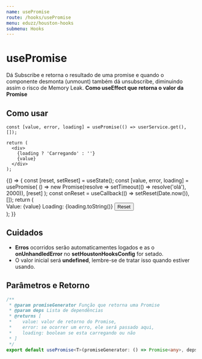 ```yaml
---
name: usePromise
route: /hooks/usePromise
menu: eduzz/houston-hooks
submenu: Hooks
---
```






# usePromise

Dá Subscribe e retorna o resultado de uma promise e quando o componente desmonta (unmount) também dá unsubscribe,
diminuindo assim o risco de Memory Leak. **Como useEffect que retorna o valor da Promise**

## Como usar

```tsx
const [value, error, loading] = usePromise(() => userService.get(), []);

return (
  <div>
    {loading ? 'Carregando' : ''}
    {value}
  </div>
);
```

<Playground>
  {() => {
    const [reset, setReset] = useState();
    const [value, error, loading] = usePromise(
      () => new Promise(resolve => setTimeout(() => resolve('olá'), 2000)),
      [reset]
    );
    const onReset = useCallback(() => setReset(Date.now()), []);
    return (
      <div>
        <Typography>Value: {value}</Typography>
        <Typography>Loading: {loading.toString()}</Typography>
        <Button onClick={onReset} variant='text'>
          Reset
        </Button>
      </div>
    );
  }}
</Playground>

## Cuidados

- **Erros** ocorridos serão automaticamentes logados e as o **onUnhandledError** no **setHoustonHooksConfig**
  for setado.
- O valor inicial será **undefined**, lembre-se de tratar isso quando estiver usando.

## Parâmetros e Retorno

```ts
/**
 * @param promiseGenerator Função que retorna uma Promise
 * @param deps Lista de dependências
 * @returns [
 *    value: valor de retorno do Promise,
 *    error: se ocorrer um erro, ele será passado aqui,
 *    loading: boolean se esta carregando ou não
 * ]
 */
export default usePromise<T>(promiseGenerator: () => Promise<any>, deps: React.DependencyList): [T, any, boolean];
```

